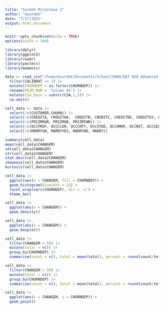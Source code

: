 ```yaml
---
title: "Surdek Milestone 3"
author: "msurdek"
date: "7/17/2022"
output: html_document
---
```


```r
knitr::opts_chunk$set(echo = TRUE)
options(width = 100)
```

```r
library(dplyr)
library(ggplot2)
library(readr)
library(pastecs)
library(moments)
```

```r
data <- read_csv("/home/msurdek/Documents/School/SNHU/DAT 650 Advanced Data Analytics/Assignments/Project//Data/Cell Data.csv") |> 
  filter(CALIBRAT == 1) |> 
  mutate(CHURNDEP = as.factor(CHURNDEP)) |> 
  rename(PRZM_NUM = 'Column 45') |> 
  mutate(CSA_main = substr(CSA,1,3)) |> 
  na.omit()

cell_data <- data |>
  select(!c(CUSTOMER,CHURN)) |> 
  select(!c(CREDITA, CREDITAA,  CREDITB, CREDITC, CREDITDE, CREDITGY, CREDITZ)) |> 
  select(!c(PRIZMRUR, PRIZMUB, PRIZMTWN)) |> 
  select(!c(OCCPROF, OCCCLER, OCCCRFT, OCCSTUD, OCCHMKR, OCCRET, OCCSELF, OCC)) |> 
  select(!c(MARRYUN, MARRYYES, MARRYNO, MARRY))
```

```r
summary(cell_data)
mean(cell_data$CHANGEM)
sd(cell_data$CHANGEM)
str(cell_data$CHANGEM)
stat.desc(cell_data$CHANGEM)
skewness(cell_data$CHANGEM)
kurtosis(cell_data$CHANGEM)

cell_data |> 
  ggplot(aes(x = CHANGEM, fill = CHURNDEP)) + 
  geom_histogram(binwidth = 25) +
  facet_wrap(vars(CHURNDEP), dir = 'v') +
  theme_bw()

cell_data |> 
  ggplot(aes(x = CHANGEM)) + 
  geom_density()

cell_data |> 
  ggplot(aes(x = CHANGEM)) + 
  geom_boxplot()

cell_data |> 
  filter(CHANGEM < 50) |> 
  mutate(total = n()) |> 
  group_by(CHURNDEP) |> 
  summarise(count = n(), total = mean(total), percent = round(count/total,2))

cell_data |> 
  filter(CHANGEM > 50) |> 
  mutate(total = n()) |> 
  group_by(CHURNDEP) |> 
  summarise(count = n(), total = mean(total), percent = round(count/total,2))

cell_data |> 
  ggplot(aes(x = CHANGEM, y = CHURNDEP)) + 
  geom_point()
```
